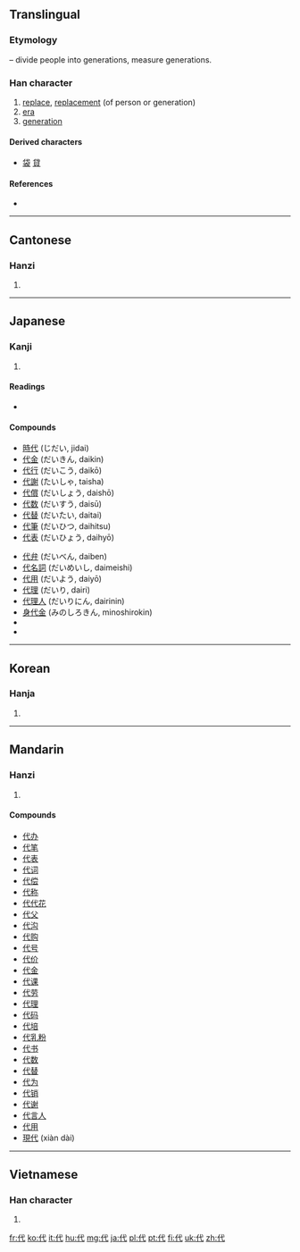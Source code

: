 {{also|付|伐}}
==Translingual==
{{stroke order|strokes=5}}

===Etymology===
{{Han compound|人|alt1=亻|t1=person|弋|t2=divide, measure|ls=ic}} – divide people into generations, measure generations.

===Han character===
{{Han char|rn=9|rad=人|as=03|sn=5|four=2324<sub>0</sub>|canj=人戈心 (OIP)}}

# [[replace]], [[replacement]] (of person or generation)
# [[era]]
# [[generation]]

====Derived characters====
* [[袋]] [[貸]]

====References====
* {{Han ref|kx=0093.110|dkj=00386|dj=0197.070|hdz=10113.050|uh=4EE3|ud=20195|bh=A54E|bd=42318}}

----

==Cantonese==

===Hanzi===
{{yue-hanzi|jyut=|y=[[doi6]]}}

# {{defn|Cantonese|sort=人03}}

----

==Japanese==

===Kanji===
{{ja-kanji|grade=3|rs=人03}}

# {{defn|Japanese|sort=人03}}

====Readings====
* {{ja-readings|on=ダイ (dai), タイ (tai)|kun=[[かわる]] (kawaru), [[よ]] (yo), [[しろ]] (shiro)}}

====Compounds====
{{top2}}
* [[時代]] (じだい, jidai)
* [[代金]] (だいきん, daikin)
* [[代行]] (だいこう, daikō)
* [[代謝]] (たいしゃ, taisha)
* [[代償]] (だいしょう, daishō)
* [[代数]] (だいすう, daisū)
* [[代替]] (だいたい, daitai)
* [[代筆]] (だいひつ, daihitsu)
* [[代表]] (だいひょう, daihyō)
{{mid2}}
* [[代弁]] (だいべん, daiben)
* [[代名詞]] (だいめいし, daimeishi)
* [[代用]] (だいよう, daiyō)
* [[代理]] (だいり, dairi)
* [[代理人]] (だいりにん, dairinin)
* [[身代金]] (みのしろきん, minoshirokin)
* {{term|現代||the present day, modern times|tr=[[げんだい]], [[gendai]]|lang=ja|sc=Jpan}}
* {{term|近代||modern times|tr=[[きんだい]], [[kindai]]|lang=ja|sc=Jpan}}
{{bottom}}

----

==Korean==

===Hanja===
{{ko-hanja|hangeul=대|rv=dae|mr=tae}}

# {{defn|Korean|sort=人03}}

----

==Mandarin==

===Hanzi===
{{cmn-hanzi|pin=[[dài]] ([[dai4]])|wg=tai<sup>4</sup>}}

# {{defn|Mandarin|sort=人03}}

====Compounds====
* [[代办]]
* [[代笔]]
* [[代表]]
* [[代词]]
* [[代偿]]
* [[代称]]
* [[代代花]]
* [[代父]]
* [[代沟]]
* [[代购]]
* [[代号]]
* [[代价]]
* [[代金]]
* [[代课]]
* [[代劳]]
* [[代理]]
* [[代码]]
* [[代培]]
* [[代乳粉]]
* [[代书]]
* [[代数]]
* [[代替]]
* [[代为]]
* [[代销]]
* [[代谢]]
* [[代言人]]
* [[代用]]
* [[現代]] (xiàn dài)

----

==Vietnamese==

===Han character===
{{vi-hantu|[[đại]], [[đời]], [[rượi]], [[đãi]]|rs=人03}}

# {{defn|Vietnamese|sort=人03}}

[[fr:代]]
[[ko:代]]
[[it:代]]
[[hu:代]]
[[mg:代]]
[[ja:代]]
[[pl:代]]
[[pt:代]]
[[fi:代]]
[[uk:代]]
[[zh:代]]
